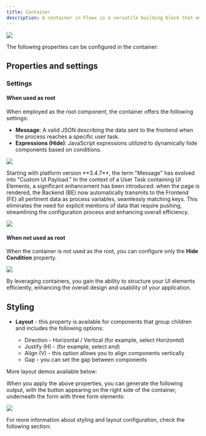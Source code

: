 ```yaml
---
title: Container
description: A container in Flowx is a versatile building block that empowers you to group components and arrange them as needed, providing flexibility in UI design. It can also serve as the root component for your design.
---
```


![](https://s3.eu-west-1.amazonaws.com/docx.flowx.ai/building-blocks/ui-designer/ui_designer_container.gif)

The following properties can be configured in the container:

## Properties and settings

### Settings

#### When used as root

When employed as the root component, the container offers the following settings:

* **Message**: A valid JSON describing the data sent to the frontend when the process reaches a specific user task. 
* **Expressions (Hide)**: JavaScript expressions utilized to dynamically hide components based on conditions.

![](https://s3.eu-west-1.amazonaws.com/docx.flowx.ai/release34/container_root.png)

<Warning>
Starting with platform version **3.4.7**, the term "Message" has evolved into "Custom UI Payload." In the context of a User Task containing UI Elements, a significant enhancement has been introduced: when the page is rendered, the Backend (BE) now automatically transmits to the Frontend (FE) all pertinent data as process variables, seamlessly matching keys. This eliminates the need for explicit mentions of data that require pushing, streamlining the configuration process and enhancing overall efficiency.

![](https://s3.eu-west-1.amazonaws.com/docx.flowx.ai/release34/container_custom_ui.png)
</Warning>

#### When not used as root

When the container is not used as the root, you can configure only the **Hide Condition** property.

![](https://s3.eu-west-1.amazonaws.com/docx.flowx.ai/building-blocks/ui-designer/ui_designer_container_settings.png)

By leveraging containers, you gain the ability to structure your UI elements efficiently, enhancing the overall design and usability of your application.

## Styling

* **Layout** - this property is available for components that group children and includes the following options:

    * Direction - Horizontal / Vertical (for example, select *Horizontal*)
    * Justify (H) - (for example, select *end*)
    * Align (V) - this option allows you to align components vertically
    * Gap - you can set the gap between components

More layout demos available below:

<Card title="Layout Demos" href="https://tburleson-layouts-demos.firebaseapp.com/#/docs" icon ="link">
</Card>

When you apply the above properties, you can generate the following output, with the button appearing on the right side of the container, underneath the form with three form elements:

![](https://s3.eu-west-1.amazonaws.com/docx.flowx.ai/building-blocks/ui-designer/container_styling.png)

For more information about styling and layout configuration, check the following section:

<Card title="UI Designer" href="../../ui-designer#styling">
</Card>